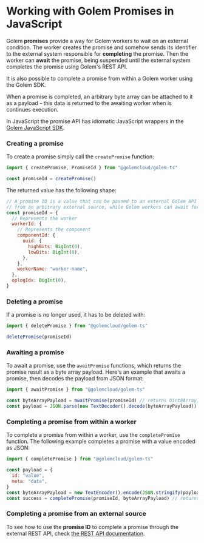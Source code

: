 
# Working with Golem Promises in JavaScript

Golem **promises** provide a way for Golem workers to wait on an external condition. The worker creates the promise and somehow sends its identifier to the external system responsible for **completing** the promise. Then the worker can **await** the promise, being suspended until the external system completes the promise using Golem's REST API.

It is also possible to complete a promise from within a Golem worker using the Golem SDK.

When a promise is completed, an arbitrary byte array can be attached to it as a payload - this data is returned to the awaiting worker when is continues execution.

In JavaScript the promise API has idiomatic JavaScript wrappers in the [Golem JavaScript SDK](/docs/experimental-languages/js-language-guide/golem-js-sdk.mdx).

### Creating a promise

To create a promise simply call the `createPromise` function:

```javascript
import { createPromise, PromiseId } from "@golemcloud/golem-ts"

const promiseId = createPromise()
```

The returned value has the following shape:

```javascript
// A promise ID is a value that can be passed to an external Golem API to complete that promise
// from an arbitrary external source, while Golem workers can await for this completion.
const promiseId = {
  // Represents the worker
  workerId: {
    // Represents the component
    componentId: {
      uuid: {
        highBits: BigInt(0),
        lowBits: BigInt(0),
      },
    },
    workerName: "worker-name",
  },
  oplogIdx: BigInt(0),
}
```

### Deleting a promise

If a promise is no longer used, it has to be deleted with:

```javascript
import { deletePromise } from "@golemcloud/golem-ts"

deletePromise(promiseId)
```

### Awaiting a promise

To await a promise, use the `awaitPromise` functions, which returns the promise result as a byte array payload.
Here's an example that awaits a promise, then decodes the payload from JSON format:

```javascript
import { awaitPromise } from "@golemcloud/golem-ts"

const byteArrayPayload = awaitPromise(promiseId) // returns Uint8Array;
const payload = JSON.parse(new TextDecoder().decode(byteArrayPayload))
```

### Completing a promise from within a worker

To complete a promise from within a worker, use the `completePromise` function.
The following example completes a promise with a value encoded as JSON:

```javascript
import { completePromise } from "@golemcloud/golem-ts"

const payload = {
  id: "value",
  meta: "data",
}
const byteArrayPayload = new TextEncoder().encode(JSON.stringify(payload)) // create Uint8Array payload;
const success = completePromise(promiseId, byteArrayPayload) // returns boolean;
```

### Completing a promise from an external source

To see how to use the **promise ID** to complete a promise through the external REST API, check [the REST API documentation](/docs/rest-api.mdx).

